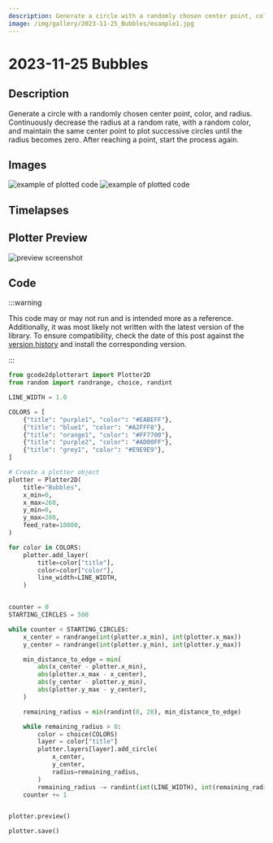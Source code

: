 ```yaml
---
description: Generate a circle with a randomly chosen center point, color, and radius. Continuously decrease the radius at a random rate, with a random color, and maintain the same center point to plot successive circles until the radius becomes zero. After reaching a point, start the process again.
image: /img/gallery/2023-11-25_Bubbles/example1.jpg
---
```



# 2023-11-25 Bubbles

## Description

Generate a circle with a randomly chosen center point, color, and radius. Continuously decrease the radius at a random rate, with a random color, and maintain the same center point to plot successive circles until the radius becomes zero. After reaching a point, start the process again.

## Images

![example of plotted code](/img/gallery/2023-11-25_Bubbles/example1.jpg)
![example of plotted code](/img/gallery/2023-11-25_Bubbles/example2.jpg)

## Timelapses

<ReactPlayer playing controls width="100%" url='https://www.youtube.com/shorts/IWlhWVzbsxc' />


## Plotter Preview

![preview screenshot](/img/gallery/2023-11-25_Bubbles/preview.png)

## Code

:::warning

This code may or may not run and is intended more as a reference. Additionally, it was most likely not written with the latest version of the library. To ensure compatibility, check the date of this post against the [version history](https://pypi.org/project/gcode2dplotterart/#history) and install the corresponding version.

:::

```python
from gcode2dplotterart import Plotter2D
from random import randrange, choice, randint

LINE_WIDTH = 1.0

COLORS = [
    {"title": "purple1", "color": "#EABEFF"},
    {"title": "blue1", "color": "#A2FFF8"},
    {"title": "orange1", "color": "#FF7700"},
    {"title": "purple2", "color": "#AD00FF"},
    {"title": "grey1", "color": "#E9E9E9"},
]

# Create a plotter object
plotter = Plotter2D(
    title="Bubbles",
    x_min=0,
    x_max=260,
    y_min=0,
    y_max=200,
    feed_rate=10000,
)

for color in COLORS:
    plotter.add_layer(
        title=color["title"],
        color=color["color"],
        line_width=LINE_WIDTH,
    )


counter = 0
STARTING_CIRCLES = 500

while counter < STARTING_CIRCLES:
    x_center = randrange(int(plotter.x_min), int(plotter.x_max))
    y_center = randrange(int(plotter.y_min), int(plotter.y_max))

    min_distance_to_edge = min(
        abs(x_center - plotter.x_min),
        abs(plotter.x_max - x_center),
        abs(y_center - plotter.y_min),
        abs(plotter.y_max - y_center),
    )

    remaining_radius = min(randint(0, 20), min_distance_to_edge)

    while remaining_radius > 0:
        color = choice(COLORS)
        layer = color["title"]
        plotter.layers[layer].add_circle(
            x_center,
            y_center,
            radius=remaining_radius,
        )
        remaining_radius -= randint(int(LINE_WIDTH), int(remaining_radius))
    counter += 1


plotter.preview()

plotter.save()

```
